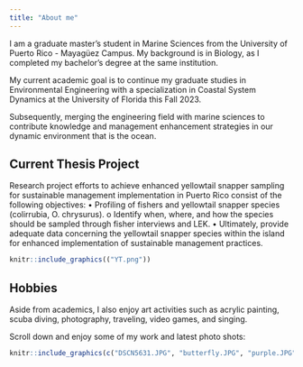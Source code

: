 ```yaml
---
title: "About me"
---
```


I am a graduate master's student in Marine Sciences from the University of Puerto Rico - Mayagüez Campus. My background is in Biology, as I completed my bachelor's degree at the same institution. 

My current academic goal is to continue my graduate studies in Environmental Engineering with a specialization in Coastal System Dynamics at the University of Florida this Fall 2023. 

Subsequently, merging the engineering field with marine sciences to contribute knowledge and management enhancement strategies in our dynamic environment that is the ocean. 

## Current Thesis Project 

Research project efforts to achieve enhanced yellowtail snapper sampling for sustainable
management implementation in Puerto Rico consist of the following objectives:
• Profiling of fishers and yellowtail snapper species (colirrubia, O. chrysurus).
o Identify when, where, and how the species should be sampled through fisher
interviews and LEK.
• Ultimately, provide adequate data concerning the yellowtail snapper species within the
island for enhanced implementation of sustainable management practices.

```r
knitr::include_graphics(("YT.png"))
```


## Hobbies 

Aside from academics, I also enjoy art activities such as acrylic painting, scuba diving, photography, traveling, video games, and  singing. 

Scroll down and enjoy some of my work and latest photo shots:

```r
knitr::include_graphics(c("DSCN5631.JPG", "butterfly.JPG", "purple.JPG","marina.jpeg","coral.jpeg", "art.jpeg"))
```
